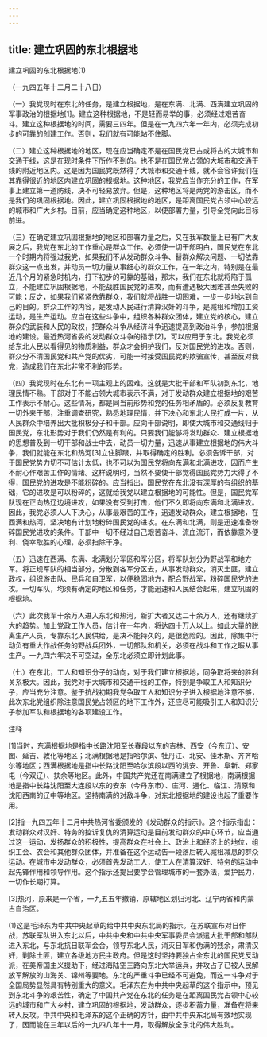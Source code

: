 ```yaml
---
---
---
```

title: 建立巩固的东北根据地
---



建立巩固的东北根据地(1)


（一九四五年十二月二十八日）

（一）我党现时在东北的任务，是建立根据地，是在东满、北满、西满建立巩固的军事政治的根据地[1]。建立这种根据地，不是轻而易举的事，必须经过艰苦奋斗。建立这种根据地的时间，需要三四年。但是在一九四六年一年内，必须完成初步的可靠的创建工作。否则，我们就有可能站不住脚。

（二）建立这种根据地的地区，现在应当确定不是在国民党已占或将占的大城市和交通干线，这是在现时条件下所作不到的。也不是在国民党占领的大城市和交通干线的附近地区内。这是因为国民党既然得了大城市和交通干线，就不会容许我们在其靠得很近的地区内建立巩固的根据地。这种地区，我党应当作充分的工作，在军事上建立第一道防线，决不可轻易放弃。但是，这种地区将是两党的游击区，而不是我们的巩固根据地。因此，建立巩固根据地的地区，是距离国民党占领中心较远的城市和广大乡村。目前，应当确定这种地区，以便部署力量，引导全党向此目标前进。

（三）在确定建立巩固根据地的地区和部署力量之后，又在我军数量上已有广大发展之后，我党在东北的工作重心是群众工作。必须使一切干部明白，国民党在东北一个时期内将强过我党，如果我们不从发动群众斗争、替群众解决问题、一切依靠群众这一点出发，并动员一切力量从事细心的群众工作，在一年之内，特别是在最近几个月的紧急时机内，打下初步的可靠的基础，那末，我们在东北就将陷于孤立，不能建立巩固根据地，不能战胜国民党的进攻，而有遭遇极大困难甚至失败的可能；反之，如果我们紧紧依靠群众，我们就将战胜一切困难，一步一步地达到自己的目的。群众工作的内容，是发动人民进行清算汉奸的斗争，是减租和增加工资运动，是生产运动。应当在这些斗争中，组织各种群众团体，建立党的核心，建立群众的武装和人民的政权，把群众斗争从经济斗争迅速提高到政治斗争，参加根据地的建设。最近热河省委的发动群众斗争的指示[2]，可以应用于东北。我党必须给东北人民以看得见的物质利益，群众才会拥护我们，反对国民党的进攻。否则，群众分不清国民党和共产党的优劣，可能一时接受国民党的欺骗宣传，甚至反对我党，造成我们在东北非常不利的形势。

（四）我党现时在东北有一项主观上的困难。这就是大批干部和军队初到东北，地理民情不熟。干部对于不能占领大城市表示不满，对于发动群众建立根据地的艰苦工作表示不耐心。这些情况，都是同当前形势和党的任务相矛盾的。必须反复教育一切外来干部，注重调查研究，熟悉地理民情，并下决心和东北人民打成一片，从人民群众中培养出大批积极分子和干部。应向干部说明，即使大城市和交通线归于国民党，东北形势对于我们仍然是有利的。只要我们能够将发动群众、建立根据地的思想普及到一切干部和战士中去，动员一切力量，迅速从事建立根据地的伟大斗争，我们就能在东北和热河[3]立住脚跟，并取得确定的胜利。必须告诉干部，对于国民党势力切不可估计太低，也不可以为国民党将向东满和北满进攻，因而产生不耐心作艰苦工作的情绪。这样说明时，当然不要使干部觉得国民党势力大得了不得，国民党的进攻是不能粉碎的。应当指出，国民党在东北没有深厚的有组织的基础，它的进攻是可以粉碎的，这就给我党以建立根据地的可能性。但是，国民党军队现在正向热辽边境进攻，如果没有受到打击，他们不久即将向东满和北满进攻。因此，我党必须人人下决心，从事最艰苦的工作，迅速发动群众，建立根据地，在西满和热河，坚决地有计划地粉碎国民党的进攻。在东满和北满，则是迅速准备粉碎国民党进攻的条件。干部中一切不经过自己艰苦奋斗、流血流汗，而依靠意外便利、侥幸取胜的心理，必须扫除干净。

（五）迅速在西满、东满、北满划分军区和军分区，将军队划分为野战军和地方军。将正规军队的相当部分，分散到各军分区去，从事发动群众，消灭土匪，建立政权，组织游击队、民兵和自卫军，以便稳固地方，配合野战军，粉碎国民党的进攻。一切军队，均须有确定的地区和任务，才能迅速和人民结合起来，建立巩固的根据地。

（六）此次我军十余万人进入东北和热河，新扩大者又达二十余万人，还有继续扩大的趋势。加上党政工作人员，估计在一年内，将达四十万人以上。如此大量的脱离生产人员，专靠东北人民供给，是决不能持久的，是很危险的。因此，除集中行动负有重大作战任务的野战兵团外，一切部队和机关，必须在战斗和工作之暇从事生产。一九四六年决不可空过，全东北必须立即计划此事。

（七）在东北，工人和知识分子的动向，对于我们建立根据地，同争取将来的胜利关系极大。因此，我党对于大城市和交通干线的工作，特别是争取工人和知识分子，应当充分注意。鉴于抗战初期我党争取工人和知识分子进入根据地注意不够，此次东北党组织除注意国民党占领区的地下工作外，还应尽可能吸引工人和知识分子参加军队和根据地的各项建设工作。

注释

[1]当时，东满根据地是指中长路沈阳至长春段以东的吉林、西安（今东辽）、安图、延吉、敦化等地区；北满根据地是指哈尔滨、牡丹江、北安、佳木斯、齐齐哈尔等地区；西满根据地是指中长路沈阳至哈尔滨段以西的洮安、开鲁、阜新、郑家屯（今双辽）、扶余等地区。此外，中国共产党还在南满建立了根据地，南满根据地是指中长路沈阳至大连段以东的安东（今丹东市）、庄河、通化、临江、清原和沈阳西南的辽中等地区。坚持南满的对敌斗争，对东北根据地的建设也起了重要作用。



[2]指一九四五年十二月中共热河省委颁发的《发动群众的指示》。这个指示指出：发动群众对汉奸、特务的控诉复仇的清算运动是目前发动群众的中心环节，应当通过这一运动，发扬群众的积极性，提高群众在社会上、政治上和经济上的地位，组织工会、农会和其他群众团体，并准备在这个运动告一段落后转入减租减息的群众运动。在城市中发动群众，必须首先发动工人，使工人在清算汉奸、特务的运动中起先锋作用和领导作用。这个指示还提出要学会管理城市的一套办法，爱护民力，一切作长期打算。

[3]热河，原来是一个省，一九五五年撤销，原辖地区划归河北、辽宁两省和内蒙古自治区。

(1)这是毛泽东为中共中央起草的给中共中央东北局的指示。在苏联宣布对日作战，苏联军队进入东北以后，中共中央和中共中央军事委员会派遣大批干部和部队进入东北，与东北抗日联军会合，领导东北人民，消灭日军和伪满的残余，肃清汉奸，剿除土匪，建立各级地方民主政府。但是这时坚持要独占全东北的国民党反动派，在美帝国主义援助下，经过海陆空三路向东北大举运兵，并攻占了已被人民解放军解放的山海关、锦州等要地。东北的严重斗争已经不可避免，而这一斗争对于全国局势显然具有特别重大的意义。毛泽东在为中共中央起草的这个指示中，预见到东北斗争的艰苦性，确定了中国共产党在东北的任务是在距离国民党占领中心较远的城市和广大乡村，建立巩固的根据地，发动群众，逐步积蓄力量，准备在将来转入反攻。中共中央和毛泽东的这个正确的方针，由中共中央东北局有效地实现了，因而能在三年以后的一九四八年十一月，取得解放全东北的伟大胜利。